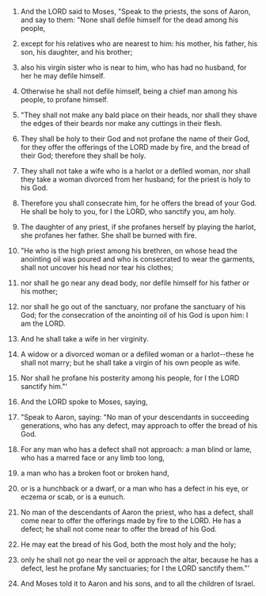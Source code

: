 
1. And the LORD said to Moses, "Speak to the priests, the sons of Aaron, and say to them: "None shall defile himself for the dead among his people,

2. except for his relatives who are nearest to him: his mother, his father, his son, his daughter, and his brother;

3. also his virgin sister who is near to him, who has had no husband, for her he may defile himself.

4. Otherwise he shall not defile himself, being a chief man among his people, to profane himself.

5. "They shall not make any bald place on their heads, nor shall they shave the edges of their beards nor make any cuttings in their flesh.

6. They shall be holy to their God and not profane the name of their God, for they offer the offerings of the LORD made by fire, and the bread of their God; therefore they shall be holy.

7. They shall not take a wife who is a harlot or a defiled woman, nor shall they take a woman divorced from her husband; for the priest is holy to his God.

8. Therefore you shall consecrate him, for he offers the bread of your God. He shall be holy to you, for I the LORD, who sanctify you, am holy.

9. The daughter of any priest, if she profanes herself by playing the harlot, she profanes her father. She shall be burned with fire.

10. "He who is the high priest among his brethren, on whose head the anointing oil was poured and who is consecrated to wear the garments, shall not uncover his head nor tear his clothes;

11. nor shall he go near any dead body, nor defile himself for his father or his mother;

12. nor shall he go out of the sanctuary, nor profane the sanctuary of his God; for the consecration of the anointing oil of his God is upon him: I am the LORD.

13. And he shall take a wife in her virginity.

14. A widow or a divorced woman or a defiled woman or a harlot--these he shall not marry; but he shall take a virgin of his own people as wife.

15. Nor shall he profane his posterity among his people, for I the LORD sanctify him."'

16. And the LORD spoke to Moses, saying,

17. "Speak to Aaron, saying: "No man of your descendants in succeeding generations, who has any defect, may approach to offer the bread of his God.

18. For any man who has a defect shall not approach: a man blind or lame, who has a marred face or any limb too long,

19. a man who has a broken foot or broken hand,

20. or is a hunchback or a dwarf, or a man who has a defect in his eye, or eczema or scab, or is a eunuch.

21. No man of the descendants of Aaron the priest, who has a defect, shall come near to offer the offerings made by fire to the LORD. He has a defect; he shall not come near to offer the bread of his God.

22. He may eat the bread of his God, both the most holy and the holy;

23. only he shall not go near the veil or approach the altar, because he has a defect, lest he profane My sanctuaries; for I the LORD sanctify them."'

24. And Moses told it to Aaron and his sons, and to all the children of Israel.


